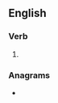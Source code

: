 ==English==

===Verb===
{{head|en|verb form}}

# {{present participle of|linker|lang=en|nocat=1}}

===Anagrams===
* {{anagrams|en|a=egiiklnnr|relinking}}